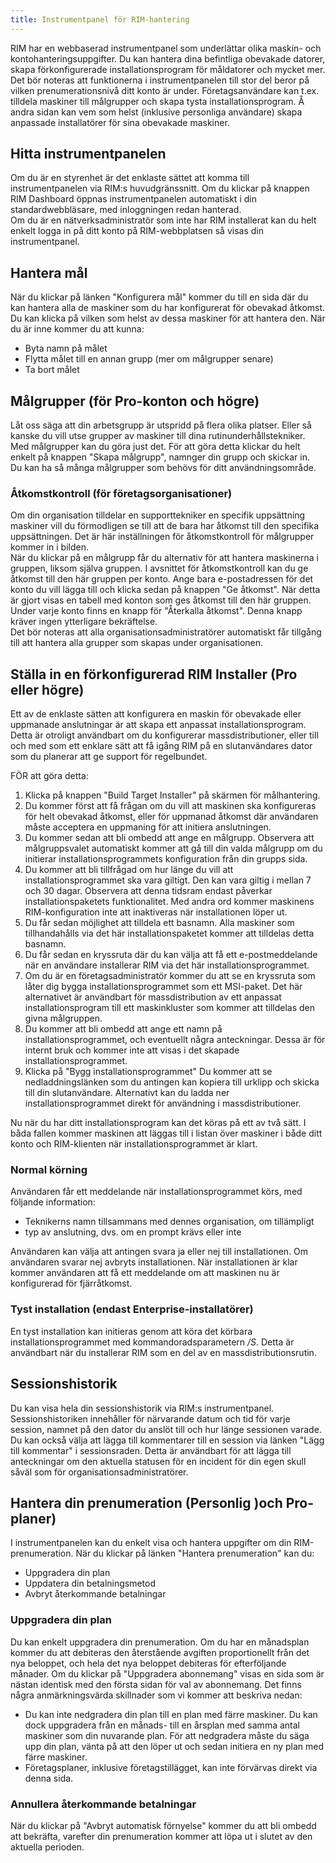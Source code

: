 ```yaml
---
title: Instrumentpanel för RIM-hantering
---
```



RIM har en webbaserad instrumentpanel som underlättar olika maskin- och kontohanteringsuppgifter. Du kan hantera dina befintliga obevakade datorer, skapa förkonfigurerade installationsprogram för måldatorer och mycket mer.  
Det bör noteras att funktionerna i instrumentpanelen till stor del beror på vilken prenumerationsnivå ditt konto är under. Företagsanvändare kan t.ex. tilldela maskiner till målgrupper och skapa tysta installationsprogram. Å andra sidan kan vem som helst (inklusive personliga användare) skapa anpassade installatörer för sina obevakade maskiner.

## Hitta instrumentpanelen

Om du är en styrenhet är det enklaste sättet att komma till instrumentpanelen via RIM:s huvudgränssnitt. Om du klickar på knappen RIM Dashboard öppnas instrumentpanelen automatiskt i din standardwebbläsare, med inloggningen redan hanterad.  
Om du är en nätverksadministratör som inte har RIM installerat kan du helt enkelt logga in på ditt konto på RIM-webbplatsen så visas din instrumentpanel.

## Hantera mål

När du klickar på länken "Konfigurera mål" kommer du till en sida där du kan hantera alla de maskiner som du har konfigurerat för obevakad åtkomst. Du kan klicka på vilken som helst av dessa maskiner för att hantera den. När du är inne kommer du att kunna:
* Byta namn på målet
* Flytta målet till en annan grupp (mer om målgrupper senare)
* Ta bort målet

## Målgrupper (för Pro-konton och högre)

Låt oss säga att din arbetsgrupp är utspridd på flera olika platser. Eller så kanske du vill utse grupper av maskiner till dina rutinunderhållstekniker. Med målgrupper kan du göra just det. För att göra detta klickar du helt enkelt på knappen "Skapa målgrupp", namnger din grupp och skickar in.  
Du kan ha så många målgrupper som behövs för ditt användningsområde. 

### Åtkomstkontroll (för företagsorganisationer)

Om din organisation tilldelar en supporttekniker en specifik uppsättning maskiner vill du förmodligen se till att de bara har åtkomst till den specifika uppsättningen. Det är här inställningen för åtkomstkontroll för målgrupper kommer in i bilden.  
När du klickar på en målgrupp får du alternativ för att hantera maskinerna i gruppen, liksom själva gruppen. I avsnittet för åtkomstkontroll kan du ge åtkomst till den här gruppen per konto. Ange bara e-postadressen för det konto du vill lägga till och klicka sedan på knappen "Ge åtkomst". När detta är gjort visas en tabell med konton som ges åtkomst till den här gruppen. Under varje konto finns en knapp för "Återkalla åtkomst". Denna knapp kräver ingen ytterligare bekräftelse.  
Det bör noteras att alla organisationsadministratörer automatiskt får tillgång till att hantera alla grupper som skapas under organisationen.

## Ställa in en förkonfigurerad RIM Installer (Pro eller högre)

Ett av de enklaste sätten att konfigurera en maskin för obevakade eller uppmanade anslutningar är att skapa ett anpassat installationsprogram. Detta är otroligt användbart om du konfigurerar massdistributioner, eller till och med som ett enklare sätt att få igång RIM på en slutanvändares dator som du planerar att ge support för regelbundet.

FÖR att göra detta:
1. Klicka på knappen "Build Target Installer" på skärmen för målhantering.
1. Du kommer först att få frågan om du vill att maskinen ska konfigureras för helt obevakad åtkomst, eller för uppmanad åtkomst där användaren måste acceptera en uppmaning för att initiera anslutningen.
1. Du kommer sedan att bli ombedd att ange en målgrupp. Observera att målgruppsvalet automatiskt kommer att gå till din valda målgrupp om du initierar installationsprogrammets konfiguration från din grupps sida.
1. Du kommer att bli tillfrågad om hur länge du vill att installationsprogrammet ska vara giltigt. Den kan vara giltig i mellan 7 och 30 dagar. Observera att denna tidsram endast påverkar installationspaketets funktionalitet. Med andra ord kommer maskinens RIM-konfiguration inte att inaktiveras när installationen löper ut.
1. Du får sedan möjlighet att tilldela ett basnamn. Alla maskiner som tillhandahålls via det här installationspaketet kommer att tilldelas detta basnamn.
1. Du får sedan en kryssruta där du kan välja att få ett e-postmeddelande när en användare installerar RIM via det här installationsprogrammet.
1. Om du är en företagsadministratör kommer du att se en kryssruta som låter dig bygga installationsprogrammet som ett MSI-paket. Det här alternativet är användbart för massdistribution av ett anpassat installationsprogram till ett maskinkluster som kommer att tilldelas den givna målgruppen.
1. Du kommer att bli ombedd att ange ett namn på installationsprogrammet, och eventuellt några anteckningar. Dessa är för internt bruk och kommer inte att visas i det skapade installationsprogrammet.
1. Klicka på "Bygg installationsprogrammet" Du kommer att se nedladdningslänken som du antingen kan kopiera till urklipp och skicka till din slutanvändare. Alternativt kan du ladda ner installationsprogrammet direkt för användning i massdistributioner.

Nu när du har ditt installationsprogram kan det köras på ett av två sätt. I båda fallen kommer maskinen att läggas till i listan över maskiner i både ditt konto och RIM-klienten när installationsprogrammet är klart.

### Normal körning

Användaren får ett meddelande när installationsprogrammet körs, med följande information:
* Teknikerns namn tillsammans med dennes organisation, om tillämpligt
* typ av anslutning, dvs. om en prompt krävs eller inte

Användaren kan välja att antingen svara ja eller nej till installationen. Om användaren svarar nej avbryts installationen. När installationen är klar kommer användaren att få ett meddelande om att maskinen nu är konfigurerad för fjärråtkomst.

### Tyst installation (endast Enterprise-installatörer)

En tyst installation kan initieras genom att köra det körbara installationsprogrammet med kommandoradsparametern */S*. Detta är användbart när du installerar RIM som en del av en massdistributionsrutin.

## Sessionshistorik
Du kan visa hela din sessionshistorik via RIM:s instrumentpanel. Sessionshistoriken innehåller för närvarande datum och tid för varje session, namnet på den dator du anslöt till och hur länge sessionen varade. Du kan också välja att lägga till kommentarer till en session via länken "Lägg till kommentar" i sessionsraden. Detta är användbart för att lägga till anteckningar om den aktuella statusen för en incident för din egen skull såväl som för organisationsadministratörer.

## Hantera din prenumeration (Personlig )och Pro-planer)
I instrumentpanelen kan du enkelt visa och hantera uppgifter om din RIM-prenumeration. När du klickar på länken "Hantera prenumeration" kan du:
* Uppgradera din plan
* Uppdatera din betalningsmetod
* Avbryt återkommande betalningar

### Uppgradera din plan

Du kan enkelt uppgradera din prenumeration. Om du har en månadsplan kommer du att debiteras den återstående avgiften proportionellt från det nya beloppet, och hela det nya beloppet debiteras för efterföljande månader. Om du klickar på "Uppgradera abonnemang" visas en sida som är nästan identisk med den första sidan för val av abonnemang. Det finns några anmärkningsvärda skillnader som vi kommer att beskriva nedan:
* Du kan inte nedgradera din plan till en plan med färre maskiner. Du kan dock uppgradera från en månads- till en årsplan med samma antal maskiner som din nuvarande plan. För att nedgradera måste du säga upp din plan, vänta på att den löper ut och sedan initiera en ny plan med färre maskiner.
* Företagsplaner, inklusive företagstillägget, kan inte förvärvas direkt via denna sida.

### Annullera återkommande betalningar

När du klickar på "Avbryt automatisk förnyelse" kommer du att bli ombedd att bekräfta, varefter din prenumeration kommer att löpa ut i slutet av den aktuella perioden.
